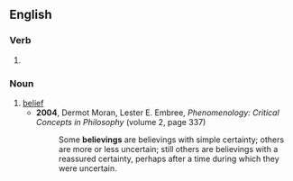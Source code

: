 ==English==

===Verb===
{{head|en|present participle}}

# {{present participle of|believe|lang=en|nocat=1}}

===Noun===
{{en-noun}}

# [[belief]]
#* '''2004''', Dermot Moran, ‎Lester E. Embree, ''Phenomenology: Critical Concepts in Philosophy'' (volume 2, page 337)
#*: Some '''believings''' are believings with simple certainty; others are more or less uncertain; still others are believings with a reassured certainty, perhaps after a time during which they were uncertain.